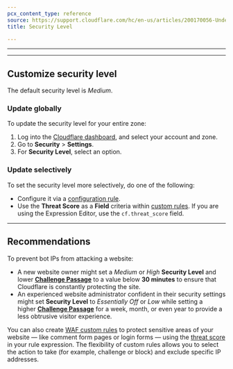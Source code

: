 ```yaml
---
pcx_content_type: reference
source: https://support.cloudflare.com/hc/en-us/articles/200170056-Understanding-the-Cloudflare-Security-Level
title: Security Level

---
```



<Render file="security-level-description" product="waf" />

***

<Render file="security-level-scores" product="waf" />

***

## Customize security level

The default security level is *Medium*.

### Update globally

To update the security level for your entire zone:

1. Log into the [Cloudflare dashboard](https://dash.cloudflare.com), and select your account and zone.
2. Go to **Security** > **Settings**.
3. For **Security Level**, select an option.

### Update selectively

To set the security level more selectively, do one of the following:

* Configure it via a [configuration rule](/rules/configuration-rules/).
* Use the **Threat Score** as a **Field** criteria within [custom rules](/waf/custom-rules/). If you are using the Expression Editor, use the `cf.threat_score` field.

***

## Recommendations

To prevent bot IPs from attacking a website:

* A new website owner might set a *Medium* or *High* **Security Level** and lower [**Challenge Passage**](/waf/tools/challenge-passage/) to a value below **30 minutes** to ensure that Cloudflare is constantly protecting the site.
* An experienced website administrator confident in their security settings might set **Security Level** to *Essentially Off* or *Low* while setting a higher [**Challenge Passage**](/waf/tools/challenge-passage/) for a week, month, or even year to provide a less obtrusive visitor experience.

You can also create [WAF custom rules](/waf/custom-rules/) to protect sensitive areas of your website — like comment form pages or login forms — using the [threat score](#threat-score) in your rule expression. The flexibility of custom rules allows you to select the action to take (for example, challenge or block) and exclude specific IP addresses.
